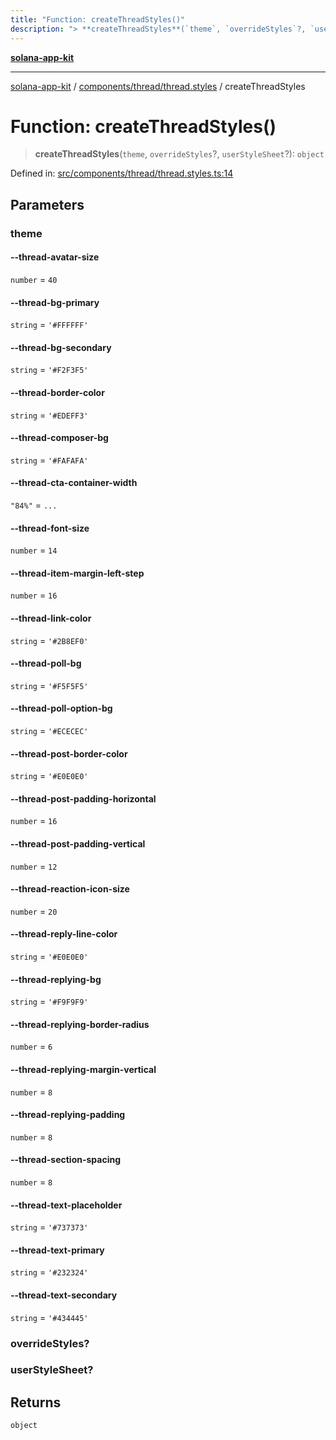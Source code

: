 ```yaml
---
title: "Function: createThreadStyles()"
description: "> **createThreadStyles**(`theme`, `overrideStyles`?, `userStyleSheet`?): `object`"
---
```


[**solana-app-kit**](../../../../README.mdx)

***

[solana-app-kit](../../../../README.mdx) / [components/thread/thread.styles](../README.mdx) / createThreadStyles

# Function: createThreadStyles()

> **createThreadStyles**(`theme`, `overrideStyles`?, `userStyleSheet`?): `object`

Defined in: [src/components/thread/thread.styles.ts:14](https://github.com/SendArcade/solana-social-starter/blob/b27156124ee1831d644b1af765e8d55a2885cd4f/src/components/thread/thread.styles.ts#L14)

## Parameters

### theme

#### --thread-avatar-size

`number` = `40`

#### --thread-bg-primary

`string` = `'#FFFFFF'`

#### --thread-bg-secondary

`string` = `'#F2F3F5'`

#### --thread-border-color

`string` = `'#EDEFF3'`

#### --thread-composer-bg

`string` = `'#FAFAFA'`

#### --thread-cta-container-width

`"84%"` = `...`

#### --thread-font-size

`number` = `14`

#### --thread-item-margin-left-step

`number` = `16`

#### --thread-link-color

`string` = `'#2B8EF0'`

#### --thread-poll-bg

`string` = `'#F5F5F5'`

#### --thread-poll-option-bg

`string` = `'#ECECEC'`

#### --thread-post-border-color

`string` = `'#E0E0E0'`

#### --thread-post-padding-horizontal

`number` = `16`

#### --thread-post-padding-vertical

`number` = `12`

#### --thread-reaction-icon-size

`number` = `20`

#### --thread-reply-line-color

`string` = `'#E0E0E0'`

#### --thread-replying-bg

`string` = `'#F9F9F9'`

#### --thread-replying-border-radius

`number` = `6`

#### --thread-replying-margin-vertical

`number` = `8`

#### --thread-replying-padding

`number` = `8`

#### --thread-section-spacing

`number` = `8`

#### --thread-text-placeholder

`string` = `'#737373'`

#### --thread-text-primary

`string` = `'#232324'`

#### --thread-text-secondary

`string` = `'#434445'`

### overrideStyles?

### userStyleSheet?

## Returns

`object`
